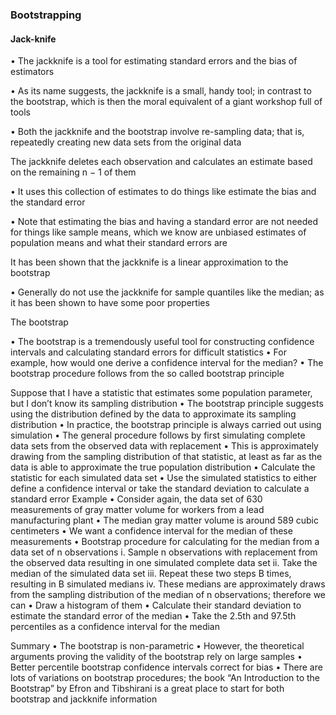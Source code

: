 ### Bootstrapping

#### Jack-knife

• The jackknife is a tool for estimating standard errors and the bias of estimators

• As its name suggests, the jackknife is a small, handy tool; in contrast to the
bootstrap, which is then the moral equivalent of a giant workshop full of tools

• Both the jackknife and the bootstrap involve re-sampling data; that is, repeatedly creating new data sets from the original data

The jackknife deletes each observation and calculates an estimate based on the remaining n − 1 of them

• It uses this collection of estimates to do things like estimate the bias and the standard error

• Note that estimating the bias and having a standard error are not needed for things like sample means, which we know are unbiased estimates of population means and what their standard errors are

It has been shown that the jackknife is a linear approximation to the bootstrap

• Generally do not use the jackknife for sample quantiles like the median; as it has been shown to have some poor properties

The bootstrap

• The bootstrap is a tremendously useful tool for constructing confidence intervals and calculating standard errors for difficult statistics
• For example, how would one derive a confidence interval for the median? • The bootstrap procedure follows from the so called bootstrap principle

Suppose that I have a statistic that estimates some population parameter, but I don’t know its sampling distribution
• The bootstrap principle suggests using the distribution defined by the data to approximate its sampling distribution
• In practice, the bootstrap principle is always carried out using simulation
• The general procedure follows by first simulating complete data sets from the observed data with replacement
• This is approximately drawing from the sampling distribution of that statistic, at least as far as the data is able to approximate the true population distribution
• Calculate the statistic for each simulated data set
• Use the simulated statistics to either define a confidence interval or take the standard deviation to calculate a standard error
Example
• Consider again, the data set of 630 measurements of gray matter volume for workers from a lead manufacturing plant
• The median gray matter volume is around 589 cubic centimeters
• We want a confidence interval for the median of these measurements
• Bootstrap procedure for calculating for the median from a data set of n observations
i. Sample n observations with replacement from the observed data resulting in one simulated complete data set
ii. Take the median of the simulated data set
iii. Repeat these two steps B times, resulting in B simulated medians
iv. These medians are approximately draws from the sampling distribution of the
median of n observations; therefore we can 
• Draw a histogram of them
• Calculate their standard deviation to estimate the standard error of the median • Take the 2.5th and 97.5th percentiles as a confidence interval for the median

Summary
• The bootstrap is non-parametric
• However, the theoretical arguments proving the validity of the bootstrap rely
on large samples
• Better percentile bootstrap confidence intervals correct for bias
• There are lots of variations on bootstrap procedures; the book “An Introduction to the Bootstrap” by Efron and Tibshirani is a great place to start for both bootstrap and jackknife information
